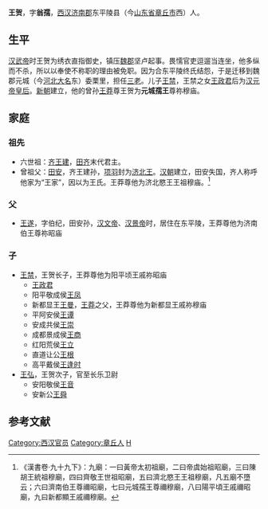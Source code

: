 '''王贺'''，字'''翁孺'''，[[西汉|西汉]][[济南郡|济南郡]]东平陵县（今[[山东省|山东省]][[章丘市|章丘市]]西）人。
==生平==
[[汉武帝|汉武帝]]时王贺为绣衣直指御史，镇压[[魏郡|魏郡]]坚卢起事。畏懦官吏逗遛当连坐，他多纵而不杀，所以以奉使不称职的理由被免职。因为合东平陵终氏结怨，于是迁移到魏郡元城（今[[河北|河北]][[大名县|大名]]东）委栗里，担任[[三老|三老]]。儿子[[王禁|王禁]]，王禁之女[[王政君|王政君]]后为[[汉元帝|汉元帝]][[皇后|皇后]]。[[新朝|新朝]]建立，他的曾孙[[王莽|王莽]]尊王贺为'''元城孺王'''尊祢穆庙。
==家庭==
===祖先===
* 六世祖：[[齐王建|齐王建]]，[[田齐|田齐]]末代君主。
* 曾祖父：[[田安|田安]]，齐王建孙，[[项羽|项羽]]封为[[济北王|济北王]]。[[汉朝|汉朝]]建立，田安失国，齐人称呼他家为“王家”，因以为王氏。王莽尊他为济北愍王王祖穆庙。<ref>《漢書卷·九十九下》：九廟：一曰黃帝太初祖廟，二曰帝虞始祖昭廟，三曰陳胡王統祖穆廟，四曰齊敬王世祖昭廟，五曰濟北愍王王祖穆廟，凡五廟不墮云；六曰濟南伯王尊禰昭廟，七曰元城孺王尊禰穆廟，八曰陽平頃王戚禰昭廟，九曰新都顯王戚禰穆廟。</ref>

===父===
* [[王遂_(汉朝)|王遂]]，字伯纪，田安孙，[[汉文帝|汉文帝]]、[[汉景帝|汉景帝]]时，居住在东平陵，王莽尊他为济南伯王尊祢昭庙
===子===
* [[王禁|王禁]]，王贺长子，王莽尊他为阳平顷王戚祢昭庙
**[[王政君|王政君]]
**阳平敬成侯[[王凤|王凤]]
**新都显王[[王曼|王曼]]，[[王莽|王莽]]之父，王莽尊他为新都显王戚祢穆庙
**平阿安侯[[王谭|王谭]]
**安成共侯[[王崇_(魏郡)|王崇]]
**成都景成侯[[王商_(魏郡)|王商]]
**红阳荒侯[[王立_(西汉)|王立]]
**直道让公[[王根|王根]]
**高平戴侯[[王逢时|王逢时]]
* [[王弘_(西汉)|王弘]]，王贺次子，官至长乐卫尉
**安阳敬侯[[王音|王音]]
**安新公[[王舜_(西汉)|王舜]]

==参考文献==

{{DEFAULTSORT:W}}
[[Category:西汉官员|Category:西汉官员]]
[[Category:章丘人|Category:章丘人]]
[[Category:王姓|H]]